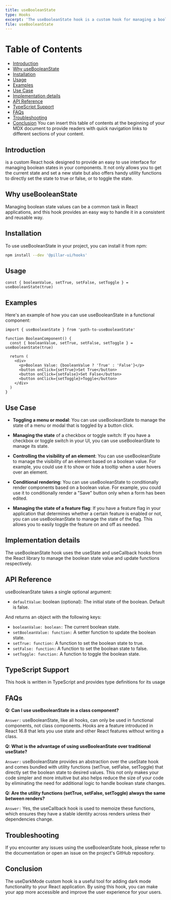 ```yaml
---
title: useBooleanState
type: Hooks
excerpt: 'The useBooleanState hook is a custom hook for managing a boolean state value. It returns an object containing the current boolean value and functions for updating it.'
file: useBooleanState
---
```


# Table of Contents

- [Introduction](#introduction)
- [Why useBooleanState](#why-usebooleanstate)
- [Installation](#installation)
- [Usage](#usage)
- [Examples](#examples)
- [Use Case](#use-case)
- [Implementation details](#implementation-details)
- [API Reference](#api-reference)
- [TypeScript Support](#typescript-support)
- [FAQs](#faqs)
- [Troubleshooting](#troubleshooting)
- [Conclusion](#conclusion)
  You can insert this table of contents at the beginning of your MDX document to provide readers with quick navigation links to different sections of your content.

## Introduction

is a custom React hook designed to provide an easy to use interface for managing boolean states in your components. It not only allows you to get the current state and set a new state but also offers handy utility functions to directly set the state to true or false, or to toggle the state.

## Why useBooleanState

Managing boolean state values can be a common task in React applications, and this hook provides an easy way to handle it in a consistent and reusable way.

## Installation

To use useBooleanState in your project, you can install it from npm:

```bash
npm install --dev '@pillar-ui/hooks'
```

## Usage

```tsx showLineNumbers title="Alert.tsx"
const { booleanValue, setTrue, setFalse, setToggle } = useBooleanState(true)
```

## Examples

Here's an example of how you can use useBooleanState in a functional component:

```tsx showLineNumbers title="Alert.tsx"
import { useBooleanState } from 'path-to-useBooleanState'

function BooleanComponent() {
  const { booleanValue, setTrue, setFalse, setToggle } = useBooleanState(true)

  return (
    <div>
      <p>Boolean Value: {booleanValue ? 'True' : 'False'}</p>
      <button onClick={setTrue}>Set True</button>
      <button onClick={setFalse}>Set False</button>
      <button onClick={setToggle}>Toggle</button>
    </div>
  )
}
```

## Use Case

- **Toggling a menu or modal**: You can use useBooleanState to manage the state of a menu or modal that is toggled by a button click.

- **Managing the state** of a checkbox or toggle switch: If you have a checkbox or toggle switch in your UI, you can use useBooleanState to manage its state.

- **Controlling the visibility of an element**: You can use useBooleanState to manage the visibility of an element based on a boolean value. For example, you could use it to show or hide a tooltip when a user hovers over an element.

- **Conditional rendering**: You can use useBooleanState to conditionally render components based on a boolean value. For example, you could use it to conditionally render a "Save" button only when a form has been edited.

- **Managing the state of a feature flag**: If you have a feature flag in your application that determines whether a certain feature is enabled or not, you can use useBooleanState to manage the state of the flag. This allows you to easily toggle the feature on and off as needed.

## Implementation details

The useBooleanState hook uses the useState and useCallback hooks from the React library to manage the boolean state value and update functions respectively.

## API Reference

useBooleanState takes a single optional argument:

- `defaultValue`: boolean (optional): The initial state of the boolean. Default is false.

And returns an object with the following keys:

- `booleanValue: boolean:` The current boolean state.
- `setBooleanValue: function:` A setter function to update the boolean state.
- `setTrue: function:` A function to set the boolean state to true.
- `setFalse: function:` A function to set the boolean state to false.
- `setToggle: function:` A function to toggle the boolean state.

## TypeScript Support

This hook is written in TypeScript and provides type definitions for its usage

## FAQs

**Q: Can I use useBooleanState in a class component?**

`Answer:` useBooleanState, like all hooks, can only be used in functional components, not class components. Hooks are a feature introduced in React 16.8 that lets you use state and other React features without writing a class.

**Q: What is the advantage of using useBooleanState over traditional useState?**

`Answer:` useBooleanState provides an abstraction over the useState hook and comes bundled with utility functions (setTrue, setFalse, setToggle) that directly set the boolean state to desired values. This not only makes your code simpler and more intuitive but also helps reduce the size of your code by eliminating the need for additional logic to handle boolean state changes.

**Q: Are the utility functions (setTrue, setFalse, setToggle) always the same between renders?**

`Answer:` Yes, the useCallback hook is used to memoize these functions, which ensures they have a stable identity across renders unless their dependencies change.

## Troubleshooting

If you encounter any issues using the useBooleanState hook, please refer to the documentation or open an issue on the project's GitHub repository.

## Conclusion

The useDarkMode custom hook is a useful tool for adding dark mode functionality to your React application. By using this hook, you can make your app more accessible and improve the user experience for your users.
